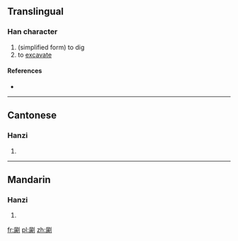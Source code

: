 ==Translingual==

===Han character===
{{Han char|rn=18|rad=刀|as=12|sn=14|four=|canj=尸月中弓 (SBLN)}}

# (simplified form) to dig
# to [[excavate]]

====References====
* {{Han ref|kx=0144.261|uh=3509|ud=13577}}

----

==Cantonese==

===Hanzi===
{{yue-hanzi|jyut=|y=chung2, juk1}}

# {{defn|Cantonese|sort=刀12}}

----

==Mandarin==

===Hanzi===
{{cmn-hanzi|pin=[[zhú]] ([[zhu2]])|wg=chu<sup>2</sup>}}

# {{defn|Mandarin|sort=刀12}}

[[fr:㔉]]
[[pl:㔉]]
[[zh:㔉]]